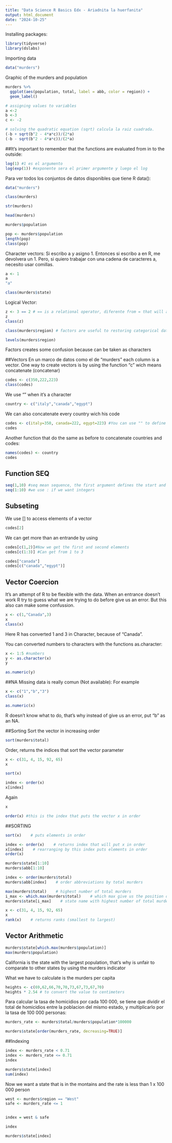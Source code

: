 ```yaml
---
title: "Data Science R Basics Edx - Ariadnita la huerfanita"
output: html_document
date: "2024-10-25"
---
```


Installing packages:
```r
library(tidyverse)
library(dslabs)
```

Importing data
```r
data("murders")
```

Graphic of the murders and population
```r
murders %>% 
  ggplot(aes(population, total, label = abb, color = region)) +
  geom_label()
```



```r
# assigning values to variables
a <-2
b <-3
c <- -2

# solving the quadratic equation (sqrt) calcula la raiz cuadrada.
(-b + sqrt(b^2 - 4*a*c))/(2*a)
(-b - sqrt(b^2 - 4*a*c))/(2*a)
```

##It's important to remember that the functions are evaluated from in to the outside: 
```r
log(1) #1 es el argumento
log(exp(1)) #exponente sera el primer argumente y luego el log
```

Para ver todos los conjuntos de datos disponibles que tiene R data():
```r
data("murders")
```

```r
class(murders)
```

```r
str(murders)
```
```r
head(murders)
```
```r
murders$population
```

```r
pop <- murders$population
length(pop)
class(pop)
```
Character vectors: Si escribo a y asigno 1. Entonces si escribo a en R, me devolvera un 1.
Pero, si quiero trabajar con una cadena de caracteres a, necesito usar comillas.
```r
a <- 1
a
"a"
```

```r
class(murders$state)
```

Logical Vector:
```r
z <- 3 == 2 # == is a relational operator, diferente from = that will assign 2 to 3, and give us an error
z
class(z)
```

```r
class(murders$region) # factors are useful to restoring categorical data. Regions are categorical, there's four categories, that you can see with the function levels, Factors creates some confusion because can be taken as characters

levels(murders$region)
```

Factors creates some confusion because can be taken as characters

##Vectors
En un marco de datos como el de "murders" each column is a vector. One way to create vectors is by using the function "c" wich means concatenate (concatenar)
```r
codes <- c(350,222,223)
class(codes)
```
We use "" when it's a character
```r
country <- c("italy","canada","egypt") 
```

We can also concatenate every country wich his code
```r
codes <- c(italy=350, canada=222, egypt=223) #You can use "" to define the names but is exactly the same as this function
codes
```

Another function that do the same as before to concatenate countries and codes:
```r
names(codes) <- country
codes
```

## Function SEQ
```r
seq(1,10) #seq mean sequence, the first argument defines the start and the second the end of the sequence. The third arguments (1,10,1) defines the jump of the sequence
seq(1:10) #we use : if we want integers
```

## Subseting 
We use [] to access elements of a vector
```r
codes[2]
```
We can get more than an entrande by using
```r
codes[c(1,2)]#Now we get the first and second elements
codes[c(1:3)] #Can get from 1 to 3
```

```r
codes["canada"]
codes[c("canada","egypt")]
```

## Vector Coercion

It's an attempt of R to be flexible with the data. When an entrance doesn't work R try to guess what we are trying to do before give us an error.
But this also can make some confussion. 


```r
x <- c(1,"Canada",3)
x
class(x)
```
Here R has converted 1 and 3 in Character, because of "Canada".

You can converted numbers to characters with the functions as.character:
```r
x <- 1:5 #numbers
y <- as.character(x)
y
```

```r
as.numeric(y)
```

##NA
Missing data is really comun (Not available): For example
```r
x <- c("1","b","3")
class(x)
```
```r
as.numeric(x)
```

R doesn't know what to do, that's why instead of give us an error, put "b" as an NA. 


##Sorting
Sort the vector in increasing order
```r
sort(murders$total)
```

Order, returns the indices that sort the vector parameter
```r
x <- c(31, 4, 15, 92, 65)
x
```
```r
sort(x)
```
```r
index <- order(x)
x[index]
```

Again
```r
x
```
```r
order(x) #this is the index that puts the vector x in order
```

##SORTING

```r

sort(x)    # puts elements in order

index <- order(x)    # returns index that will put x in order
x[index]    # rearranging by this index puts elements in order
order(x)

murders$state[1:10]
murders$abb[1:10]

index <- order(murders$total)
murders$abb[index]    # order abbreviations by total murders

max(murders$total)    # highest number of total murders
i_max <- which.max(murders$total)    # which max give us the position of the highest number
murders$state[i_max]    # state name with highest number of total murders

x <- c(31, 4, 15, 92, 65)
x
rank(x)    # returns ranks (smallest to largest)
```

## Vector Arithmetic
```r
murders$state[which.max(murders$population)]
max(murders$population)
```

California is the state with the largest population, that's why is unfair to comparate to other states by using the murders indicator

What we have to calculate is the murders per capita

```r
heights <- c(69,62,66,70,70,73,67,73,67,70)
heights * 2.54 # to convert the value to centimeters
```

Para calcular la tasa de homicidios por cada 100 000, se tiene que dividir el total de homicidios entre la poblacion del mismo estado, y multiplicarlo por la tasa de 100 000 personas: 

```r
murders_rate <- murders$total/murders$population*100000
```

```r
murders$state[order(murders_rate, decreasing=TRUE)]
```

##Indexing

```r
index <- murders_rate < 0.71
index <- murders_rate <= 0.71
index
```

```r
murders$state[index]
sum(index)
```

Now we want a state that is in the montains and the rate is less than 1 x 100 000 person

```r
west <- murders$region == "West"
safe <- murders_rate <= 1


index = west & safe

index

murders$state[index]
```









